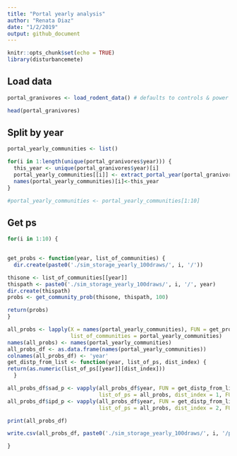 ```yaml
---
title: "Portal yearly analysis"
author: "Renata Diaz"
date: "1/2/2019"
output: github_document
---
```


```r
knitr::opts_chunk$set(echo = TRUE)
library(disturbancemete)
```

## Load data

```r

portal_granivores <- load_rodent_data() # defaults to controls & power

head(portal_granivores)
```

## Split by year

```r

portal_yearly_communities <- list()

for(i in 1:length(unique(portal_granivores$year))) {
  this_year <- unique(portal_granivores$year)[i]
  portal_yearly_communities[[i]] <- extract_portal_year(portal_granivores, chosen_year= this_year)
  names(portal_yearly_communities)[i]<-this_year
}

#portal_yearly_communities <- portal_yearly_communities[1:10]

```

## Get ps

```r

for(i in 1:10) {
  

get_probs <- function(year, list_of_communities) {
  dir.create(paste0('./sim_storage_yearly_100draws/', i, '/'))

thisone <- list_of_communities[[year]]
thispath <- paste0('./sim_storage_yearly_100draws/', i, '/', year)
dir.create(thispath)
probs <- get_community_prob(thisone, thispath, 100)

return(probs)
}

all_probs <- lapply(X = names(portal_yearly_communities), FUN = get_probs,
                    list_of_communities = portal_yearly_communities)
names(all_probs) <- names(portal_yearly_communities)
all_probs_df <- as.data.frame(names(portal_yearly_communities))
colnames(all_probs_df) <- 'year'
get_distp_from_list <- function(year, list_of_ps, dist_index) {
return(as.numeric(list_of_ps[[year]][dist_index]))
  }

all_probs_df$sad_p <- vapply(all_probs_df$year, FUN = get_distp_from_list,
                             list_of_ps = all_probs, dist_index = 1, FUN.VALUE = as.numeric(all_probs[[1]][1]))
all_probs_df$ipd_p <- vapply(all_probs_df$year, FUN = get_distp_from_list,
                             list_of_ps = all_probs, dist_index = 2, FUN.VALUE = as.numeric(all_probs[[1]][1]))

print(all_probs_df)

write.csv(all_probs_df, paste0('./sim_storage_yearly_100draws/', i, '/probs_df.csv'),  row.names= F)

}


```
